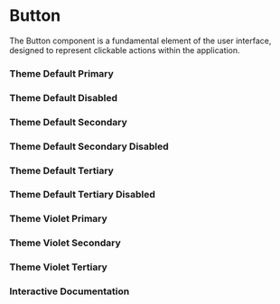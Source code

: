

<Meta of={Story} />

# Button

The Button component is a fundamental element of the user interface, designed to represent clickable actions within the application.

### Theme Default Primary
<Canvas of={Story.DefaultPrimary} />

### Theme Default Disabled
<Canvas of={Story.DefaultPrimaryDisabled} />

### Theme Default Secondary
<Canvas of={Story.DefaultSecondary} />

### Theme Default Secondary Disabled
<Canvas of={Story.DefaultSecondaryDisabled} />

### Theme Default Tertiary
<Canvas of={Story.DefaultTertiary} />

### Theme Default Tertiary Disabled
<Canvas of={Story.DefaultTertiaryDisabled} />

### Theme Violet Primary
<Canvas of={Story.Violet} />

### Theme Violet Secondary
<Canvas of={Story.VioletSecondary} />

### Theme Violet Tertiary
<Canvas of={Story.VioletTertiary} />

### Interactive Documentation
<Primary />
<Controls /> 